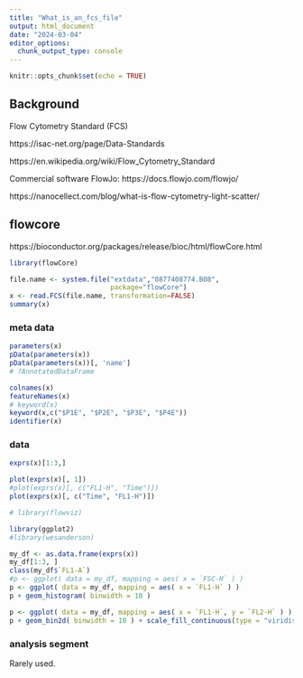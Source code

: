 ```yaml
---
title: "What_is_an_fcs_file"
output: html_document
date: "2024-03-04"
editor_options: 
  chunk_output_type: console
---
```


```r
knitr::opts_chunk$set(echo = TRUE)
```

## Background

Flow Cytometry Standard (FCS)

https://isac-net.org/page/Data-Standards

https://en.wikipedia.org/wiki/Flow_Cytometry_Standard

Commercial software FlowJo: https://docs.flowjo.com/flowjo/

https://nanocellect.com/blog/what-is-flow-cytometry-light-scatter/


## flowcore

https://bioconductor.org/packages/release/bioc/html/flowCore.html


```r
library(flowCore)
```


```r
file.name <- system.file("extdata","0877408774.B08", 
                         package="flowCore")
x <- read.FCS(file.name, transformation=FALSE)
summary(x)

```



### meta data


```r
parameters(x)
pData(parameters(x))
pData(parameters(x))[, 'name']
# ?AnnotatedDataFrame

colnames(x)
featureNames(x)
# keyword(x)
keyword(x,c("$P1E", "$P2E", "$P3E", "$P4E"))
identifier(x)
```


### data


```r
exprs(x)[1:3,]

plot(exprs(x)[, 1])
#plot(exprs(x)[, c("FL1-H", "Time")])
plot(exprs(x)[, c("Time", "FL1-H")])

# library(flowviz)

```



```r
library(ggplot2)
#library(wesanderson)

my_df <- as.data.frame(exprs(x))
my_df[1:3, ]
class(my_df$`FL1-A`)
#p <- ggplot( data = my_df, mapping = aes( x = `FSC-H` ) )
p <- ggplot( data = my_df, mapping = aes( x = `FL1-H` ) )
p + geom_histogram( binwidth = 10 )

p <- ggplot( data = my_df, mapping = aes( x = `FL1-H`, y = `FL2-H` ) )
p + geom_bin2d( binwidth = 10 ) + scale_fill_continuous(type = "viridis")


```





### analysis segment

Rarely used.


